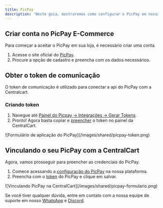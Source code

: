 ```yaml
---
title: PicPay
description: 'Neste guia, mostraremos como configurar o PicPay em nossa plataforma.'
---
```


## Criar conta no PicPay E-Commerce
Para começar a aceitar o PicPay em sua loja, é necessário criar uma conta.

1. Acesse o site oficial do [PicPay](https://ecommerce.picpay.com/register/step-1).
2. Procure a opção de cadastro e preencha com os dados necessários.

## Obter o token de comunicação
O token de comunicação é utilizado para conectar a api do PicPay com a Centralcart. 

### Criando token
1. Navegue até [Painel do Picpay -> Integrações -> Gerar Tokens](https://painel-negocios.picpay.com/integracoes).
2. Pronto! Agora basta copiar e [preencher](#vinculando-o-seu-picpay-com-a-centralcart) o token no painel da CentralCart.

<Frame>
  ![Formulário de aplicação do PicPay](/images/shared/picpay-token.png)
</Frame>

## Vinculando o seu PicPay com a CentralCart
Agora, vamos prosseguir para preencher as credenciais do PicPay.

1. Comece acessando a [configuração do PicPay](https://app.centralcart.com.br/settings/gateway/picpay) na nossa plataforma.
3. Preencha com o [token](#criando-token) do PicPay e clique em salvar.

<Frame>
  ![Vinculando PicPay na CentralCart](/images/shared/picpay-formulario.png)
</Frame>

<Check>Se você tiver qualquer dúvida, entre em contato com a nossa equipe de suporte
em nosso [WhatsApp](https://api.whatsapp.com/send/?phone=5515992647447&text=Ol%C3%A1%2C+tenho+d%C3%BAvidas+sobre+a+CentralCart&type=phone_number&app_absent=0) 
e [Discord](https://centralcart.com.br/discord).</Check>

